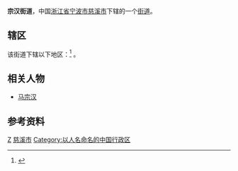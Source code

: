 {{中国乡级行政区|33/02/82/002/000
| 行政区全称 = 宗汉街道
| 上级行政区 = [[浙江省|浙江省]][[宁波市|宁波市]][[慈溪市|慈溪市]]
| 行政区类别 = [[街道_(行政区划)|街道]]
| 总面积 =33.2[[平方公里|平方公里]]
| 常住人口 =6.16万人
| 邮政编码 =315301
| 官方网站 = http://zhjd.cixi.gov.cn/
| 网站名称 = 宗汉街道网站
}}
'''宗汉街道'''，中国[[浙江省|浙江省]][[宁波市|宁波市]][[慈溪市|慈溪市]]下辖的一个[[街道_(行政区划)|街道]]。

==辖区==
该街道下辖以下地区：<ref>{{PRC admin/ref sgc|33/02/82/002/000}}</ref>
{{PRC admin/children|33/02/82/002/000}}。

==相关人物==
*[[马宗汉|马宗汉]]

== 参考资料 ==
{{reflist}}

{{慈溪市行政区划}}
[[Category:慈溪市行政区划|Z]]
[[Category:宁波市街道_(行政区划)|慈溪市]]
[[Category:以人名命名的中国行政区|Category:以人名命名的中国行政区]]